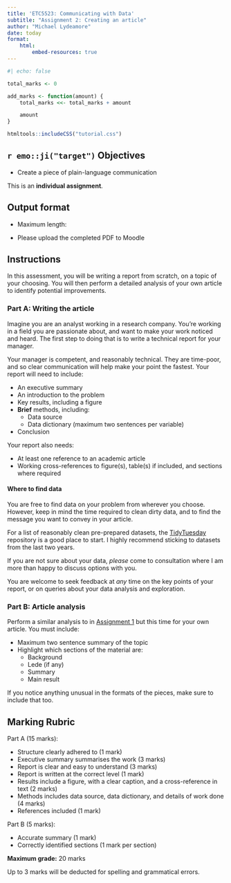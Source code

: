 ```yaml
---
title: 'ETC5523: Communicating with Data'
subtitle: "Assignment 2: Creating an article"
author: "Michael Lydeamore"
date: today
format:
    html:
        embed-resources: true
---
```


```r
#| echo: false

total_marks <- 0

add_marks <- function(amount) {
    total_marks <<- total_marks + amount

    amount
}

```

```r
htmltools::includeCSS("tutorial.css")
```

## `r emo::ji("target")` Objectives

-   Create a piece of plain-language communication

::: callout-important
This is an **individual assignment**.
:::

## Output format

-   Maximum length:

-   Please upload the completed PDF to Moodle

## Instructions

In this assessment, you will be writing a report from scratch, on a topic of your choosing. You will then perform a detailed analysis of your own article to identify potential improvements.

### Part A: Writing the article

Imagine you are an analyst working in a research company. You're working in a field you are passionate about, and want to make your work noticed and heard. The first step to doing that is to write a technical report for your manager.

Your manager is competent, and reasonably technical. They are time-poor, and so clear communication will help make your point the fastest. Your report will need to include:

* An executive summary
* An introduction to the problem
* Key results, including a figure
* **Brief** methods, including:
    * Data source
    * Data dictionary (maximum two sentences per variable)
* Conclusion

Your report also needs:

* At least one reference to an academic article
* Working cross-references to figure(s), table(s) if included, and sections where required

#### Where to find data

You are free to find data on your problem from wherever you choose. However, keep in mind the time required to clean dirty data, and to find the message you want to convey in your article.

For a list of reasonably clean pre-prepared datasets, the [TidyTuesday](https://github.com/rfordatascience/tidytuesday/tree/master) repository is a good place to start. I highly recommend sticking to datasets from the last two years.

::: {.callout-tip}
If you are not sure about your data, _please_ come to consultation where I am more than happy to discuss options with you.
:::

You are welcome to seek feedback at _any_ time on the key points of your report, or on queries about your data analysis and exploration.

### Part B: Article analysis

Perform a similar analysis to in [Assignment 1](assignment-1.html) but this time for your own article. You must include:

-   Maximum two sentence summary of the topic
-   Highlight which sections of the material are:
    -   Background
    -   Lede (if any)
    -   Summary
    -   Main result

If you notice anything unusual in the formats of the pieces, make sure to include that too.

## Marking Rubric

Part A (15 marks):

- Structure clearly adhered to (1 mark)
- Executive summary summarises the work (3 marks)
- Report is clear and easy to understand (3 marks)
- Report is written at the correct level (1 mark)
- Results include a figure, with a clear caption, and a cross-reference in text (2 marks)
- Methods includes data source, data dictionary, and details of work done (4 marks)
- References included (1 mark)

Part B (5 marks): 

-   Accurate summary (1 mark)
-   Correctly identified sections (1 mark per section)

**Maximum grade:** 20 marks

Up to 3 marks will be deducted for spelling and grammatical errors.
